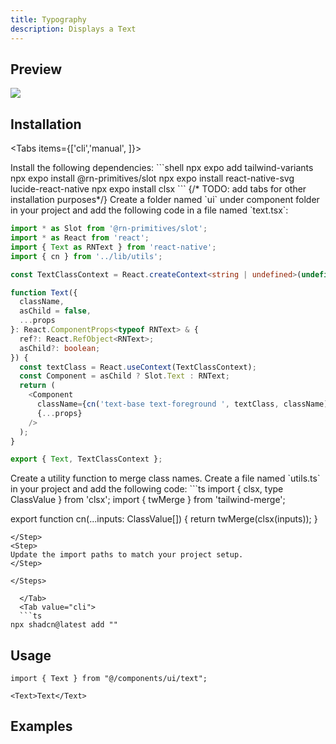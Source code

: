 ```yaml
---
title: Typography
description: Displays a Text 
---
```




## Preview

![](./preview/typography.png)

## Installation

<Tabs items={['cli','manual', ]}>
  <Tab value="manual">
   
<Steps>

<Step>
Install the following dependencies:
```shell
npx expo add tailwind-variants
npx expo install @rn-primitives/slot
npx expo install react-native-svg lucide-react-native
npx expo install clsx
```
{/* TODO: add tabs for other installation purposes*/}

</Step>

<Step>
Create a folder named `ui` under component folder in your project and add the following code in a file named `text.tsx`:

```ts
import * as Slot from '@rn-primitives/slot';
import * as React from 'react';
import { Text as RNText } from 'react-native';
import { cn } from '../lib/utils';

const TextClassContext = React.createContext<string | undefined>(undefined);

function Text({
  className,
  asChild = false,
  ...props
}: React.ComponentProps<typeof RNText> & {
  ref?: React.RefObject<RNText>;
  asChild?: boolean;
}) {
  const textClass = React.useContext(TextClassContext);
  const Component = asChild ? Slot.Text : RNText;
  return (
    <Component
      className={cn('text-base text-foreground ', textClass, className)}
      {...props}
    />
  );
}

export { Text, TextClassContext };


```

</Step>
<Step>
Create a utility function to merge class names. 
Create a file named `utils.ts` in your project and add the following code:
```ts
import { clsx, type ClassValue } from 'clsx';
import { twMerge } from 'tailwind-merge';

export function cn(...inputs: ClassValue[]) {
  return twMerge(clsx(inputs));
}
```
</Step>
<Step>
Update the import paths to match your project setup.
</Step>

</Steps>
  
  </Tab>
  <Tab value="cli">
  ```ts
npx shadcn@latest add ""
```
  </Tab>
</Tabs>




## Usage

```tsx
import { Text } from "@/components/ui/text";
```

```tsx
<Text>Text</Text>
```

## Examples

